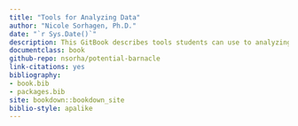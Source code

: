 ```yaml
--- 
title: "Tools for Analyzing Data"
author: "Nicole Sorhagen, Ph.D."
date: "`r Sys.Date()`"
description: This GitBook describes tools students can use to analyzing data.
documentclass: book
github-repo: nsorha/potential-barnacle
link-citations: yes
bibliography:
- book.bib
- packages.bib
site: bookdown::bookdown_site
biblio-style: apalike
---
```


